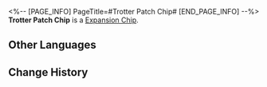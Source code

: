 <%-- [PAGE_INFO]
PageTitle=#Trotter Patch Chip#
[END_PAGE_INFO] --%>
{{Item Infobox
|id          = 250204
|image       = Item Trotter Patch Chip.png
|type        = Expansion Chip
|invCategory = 
|rarity      = 4
|effect      = When equipped by a Trotter, greatly Enhances it.
|description = A game item in Aetherium Wars. Aether Spirits will gain a special enhanced ability after equipping it.
}}
'''Trotter Patch Chip''' is a [[Expansion Chip]].

==Other Languages==
{{Other Languages
|en   = Trotter Patch Chip
|zhs  = 扑满补丁芯片
|zht  = 撲滿補丁晶片
|ja   = チップ「プーマンパッチ」
|ko   = 저금통 패치 칩
|es   = Chip de parche de Chanchito
|fr   = Puce de Magoret 2.0
|ru   = Чип с патчем для свинки-копилки
|th   = ชิปแพตช์ Trotter
|vi   = Chip Bản Vá Heo Đất
|de   = Chip: Sparschwein-Patch
|id   = Trotter Patch Chip
|pt   = Chip de Patch de Cofrinho
}}

==Change History==
{{Change History|2.0}}